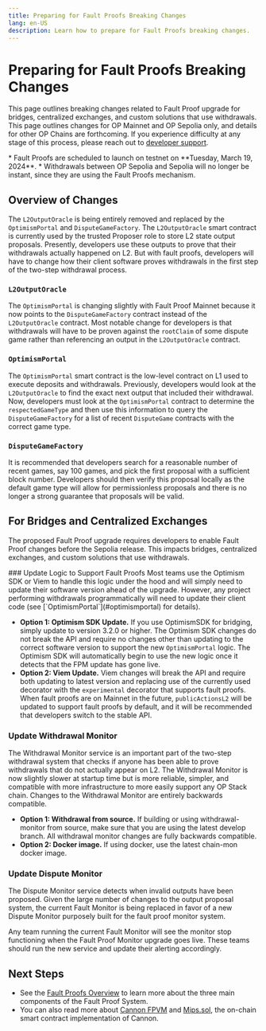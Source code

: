 ```yaml
---
title: Preparing for Fault Proofs Breaking Changes
lang: en-US
description: Learn how to prepare for Fault Proofs breaking changes.
---
```



# Preparing for Fault Proofs Breaking Changes

This page outlines breaking changes related to Fault Proof upgrade for bridges, centralized exchanges, and custom solutions that use withdrawals. This page outlines changes for OP Mainnet and OP Sepolia only, and details for other OP Chains are forthcoming.
If you experience difficulty at any stage of this process, please reach out to [developer support](https://github.com/ethereum-optimism/developers/discussions).

<Callout type="warning">
  *   Fault Proofs are scheduled to launch on testnet on **Tuesday, March 19, 2024**.
  *   Withdrawals between OP Sepolia and Sepolia will no longer be instant, since they are using the Fault Proofs mechanism.
</Callout>

## Overview of Changes

The `L2OutputOracle` is being entirely removed and replaced by the `OptimismPortal` and `DisputeGameFactory`. The `L2OutputOracle` smart contract is currently used by the trusted Proposer role to store L2 state output proposals.
Presently, developers use these outputs to prove that their withdrawals actually happened on L2. But with fault proofs, developers will have to change how their client software proves withdrawals in the first step of the two-step withdrawal process.

### `L2OutputOracle`

The `OptimismPortal` is changing slightly with Fault Proof Mainnet because it now points to the `DisputeGameFactory` contract instead of the `L2OutputOracle` contract.
Most notable change for developers is that withdrawals will have to be proven against the `rootClaim` of some dispute game rather than referencing an output in the `L2OutputOracle` contract.

### `OptimismPortal`

The `OptimismPortal` smart contract is the low-level contract on L1 used to execute deposits and withdrawals.
Previously, developers would look at the `L2OutputOracle` to find the exact next output that included their withdrawal.
Now, developers must look at the `OptimismPortal` contract to determine the `respectedGameType` and then use this information to query the `DisputeGameFactory` for a list of recent `DisputeGame` contracts with the correct game type.

### `DisputeGameFactory`

It is recommended that developers search for a reasonable number of recent games, say 100 games, and pick the first proposal with a sufficient block number.
Developers should then verify this proposal locally as the default game type will allow for permissionless proposals and there is no longer a strong guarantee that proposals will be valid.

## For Bridges and Centralized Exchanges

The proposed Fault Proof upgrade requires developers to enable Fault Proof changes before the Sepolia release. This impacts bridges, centralized exchanges, and custom solutions that use withdrawals.

<Steps>
  ### Update Logic to Support Fault Proofs

  <Callout type="info">
    Most teams use the Optimism SDK or Viem to handle this logic under the hood and will simply need to update their software version ahead of the upgrade. However, any project performing withdrawals programmatically will need to update their client code (see [`OptimismPortal`](#optimismportal) for details).
  </Callout>

  *   **Option 1: Optimism SDK Update.** If you use OptimismSDK for bridging, simply update to version 3.2.0 or higher.
      The Optimism SDK changes do not break the API and require no changes other than updating to the correct software version to support the new `OptimismPortal` logic. The Optimism SDK will automatically begin to use the new logic once it detects that the FPM update has gone live.
  *   **Option 2: Viem Update.** Viem changes will break the API and require both updating to latest version and replacing use of the currently used decorator with the `experimental` decorator that supports fault proofs. When fault proofs are on Mainnet in the future, `publicActionsL2` will be updated to support fault proofs by default, and it will be recommended that developers switch to the stable API.

  ### Update Withdrawal Monitor

  The Withdrawal Monitor service is an important part of the two-step withdrawal system that checks if anyone has been able to prove withdrawals that do not actually appear on L2.
  The Withdrawal Monitor is now slightly slower at startup time but is more reliable, simpler, and compatible with more infrastructure to more easily support any OP Stack chain.
  Changes to the Withdrawal Monitor are entirely backwards compatible.

  *   **Option 1: Withdrawal from source.** If building or using withdrawal-monitor from source, make sure that you are using the latest develop branch. All withdrawal monitor changes are fully backwards compatible.
  *   **Option 2: Docker image.** If using docker, use the latest chain-mon docker image.

  ### Update Dispute Monitor

  The Dispute Monitor service detects when invalid outputs have been proposed. Given the large number of changes to the output proposal system, the current Fault Monitor is being replaced in favor of a new Dispute Monitor purposely built for the fault proof monitor system.

  <Callout type="warning">
    Any team running the current Fault Monitor will see the monitor stop functioning when the Fault Proof Monitor upgrade goes live. These teams should run the new service and update their alerting accordingly.
  </Callout>
</Steps>

## Next Steps

*   See the [Fault Proofs Overview](/stack/protocol/fault-proofs/overview) to learn more about the three main components of the Fault Proof System.
*   You can also read more about [Cannon FPVM](/stack/protocol/fault-proofs/cannon) and [Mips.sol](/stack/protocol/fault-proofs/mips), the on-chain smart contract implementation of Cannon.
